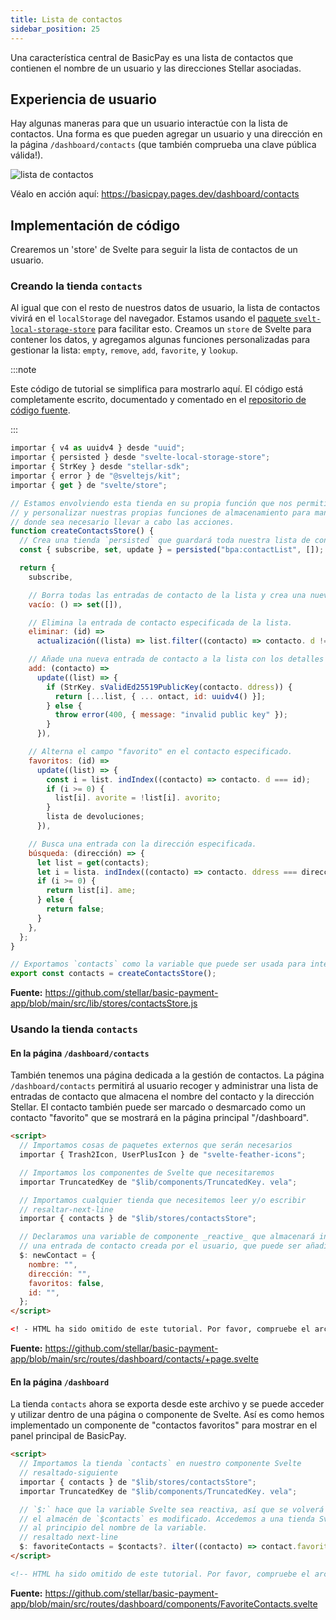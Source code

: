 ```yaml
---
title: Lista de contactos
sidebar_position: 25
---
```


Una característica central de BasicPay es una lista de contactos que contienen el nombre de un usuario y las direcciones Stellar asociadas.

## Experiencia de usuario

Hay algunas maneras para que un usuario interactúe con la lista de contactos. Una forma es que pueden agregar un usuario y una dirección en la página `/dashboard/contacts` (que también comprueba una clave pública válida!).

![lista de contactos](/assets/add-contact.png)

Véalo en acción aquí: https://basicpay.pages.dev/dashboard/contacts

## Implementación de código

Crearemos un 'store' de Svelte para seguir la lista de contactos de un usuario.

### Creando la tienda `contacts`

Al igual que con el resto de nuestros datos de usuario, la lista de contactos vivirá en el `localStorage` del navegador. Estamos usando el [paquete `svelt-local-storage-store`] para facilitar esto. Creamos un `store` de Svelte para contener los datos, y agregamos algunas funciones personalizadas para gestionar la lista: `empty`, `remove`, `add`, `favorite`, y `lookup`.

:::note

Este código de tutorial se simplifica para mostrarlo aquí. El código está completamente escrito, documentado y comentado en el [repositorio de código fuente].

:::

```js title="/src/lib/stores/contactsStore.js"
importar { v4 as uuidv4 } desde "uuid";
importar { persisted } desde "svelte-local-storage-store";
importar { StrKey } desde "stellar-sdk";
importar { error } de "@sveltejs/kit";
importar { get } de "svelte/store";

// Estamos envolviendo esta tienda en su propia función que nos permitirá escribir
// y personalizar nuestras propias funciones de almacenamiento para mantener el comportamiento consistente
// donde sea necesario llevar a cabo las acciones.
function createContactsStore() {
  // Crea una tienda `persisted` que guardará toda nuestra lista de contactos.
  const { subscribe, set, update } = persisted("bpa:contactList", []);

  return {
    subscribe,

    // Borra todas las entradas de contacto de la lista y crea una nueva lista de contactos vacía.
    vacío: () => set([]),

    // Elimina la entrada de contacto especificada de la lista.
    eliminar: (id) =>
      actualización((lista) => list.filter((contacto) => contacto. d !== id)),

    // Añade una nueva entrada de contacto a la lista con los detalles proporcionados.
    add: (contacto) =>
      update((list) => {
        if (StrKey. sValidEd25519PublicKey(contacto. ddress)) {
          return [...list, { ... ontact, id: uuidv4() }];
        } else {
          throw error(400, { message: "invalid public key" });
        }
      }),

    // Alterna el campo "favorito" en el contacto especificado.
    favoritos: (id) =>
      update((list) => {
        const i = list. indIndex((contacto) => contacto. d === id);
        if (i >= 0) {
          list[i]. avorite = !list[i]. avorito;
        }
        lista de devoluciones;
      }),

    // Busca una entrada con la dirección especificada.
    búsqueda: (dirección) => {
      let list = get(contacts);
      let i = lista. indIndex((contacto) => contacto. ddress === dirección);
      if (i >= 0) {
        return list[i]. ame;
      } else {
        return false;
      }
    },
  };
}

// Exportamos `contacts` como la variable que puede ser usada para interactuar con la tienda de contactos.
export const contacts = createContactsStore();
```

**Fuente:** https://github.com/stellar/basic-payment-app/blob/main/src/lib/stores/contactsStore.js

### Usando la tienda `contacts`

#### En la página `/dashboard/contacts`

También tenemos una página dedicada a la gestión de contactos. La página `/dashboard/contacts` permitirá al usuario recoger y administrar una lista de entradas de contacto que almacena el nombre del contacto y la dirección Stellar. El contacto también puede ser marcado o desmarcado como un contacto "favorito" que se mostrará en la página principal "/dashboard".

```html title="/src/routes/dashboard/contacts/+page.svelte"
<script>
  // Importamos cosas de paquetes externos que serán necesarios
  importar { Trash2Icon, UserPlusIcon } de "svelte-feather-icons";

  // Importamos los componentes de Svelte que necesitaremos
  importar TruncatedKey de "$lib/components/TruncatedKey. vela";

  // Importamos cualquier tienda que necesitemos leer y/o escribir
  // resaltar-next-line
  importar { contacts } de "$lib/stores/contactsStore";

  // Declaramos una variable de componente _reactive_ que almacenará información para
  // una entrada de contacto creada por el usuario, que puede ser añadido a la tienda de contactos.
  $: newContact = {
    nombre: "",
    dirección: "",
    favoritos: false,
    id: "",
  };
</script>

<! - HTML ha sido omitido de este tutorial. Por favor, compruebe el archivo de origen -->
```

**Fuente:** https://github.com/stellar/basic-payment-app/blob/main/src/routes/dashboard/contacts/+page.svelte

#### En la página `/dashboard`

La tienda `contacts` ahora se exporta desde este archivo y se puede acceder y utilizar dentro de una página o componente de Svelte. Así es como hemos implementado un componente de "contactos favoritos" para mostrar en el panel principal de BasicPay.

```html title="/src/routes/dashboard/components/FavoriteContacts.svelte"
<script>
  // Importamos la tienda `contacts` en nuestro componente Svelte
  // resaltado-siguiente
  importar { contacts } de "$lib/stores/contactsStore";
  importar TruncatedKey de "$lib/components/TruncatedKey. vela";

  // `$:` hace que la variable Svelte sea reactiva, así que se volverá a calcular en cualquier momento
  // el almacén de `$contacts` es modificado. Accedemos a una tienda Svelte añadiendo `$`
  // al principio del nombre de la variable.
  // resaltado next-line
  $: favoriteContacts = $contacts?. ilter((contacto) => contact.favorite);
</script>

<!-- HTML ha sido omitido de este tutorial. Por favor, compruebe el archivo de origen -->
```

**Fuente:** https://github.com/stellar/basic-payment-app/blob/main/src/routes/dashboard/components/FavoriteContacts.svelte

[paquete `svelt-local-storage-store`]: https://github.com/joshnuss/svelte-local-storage-store
[repositorio de código fuente]: https://github.com/stellar/basic-payment-app
